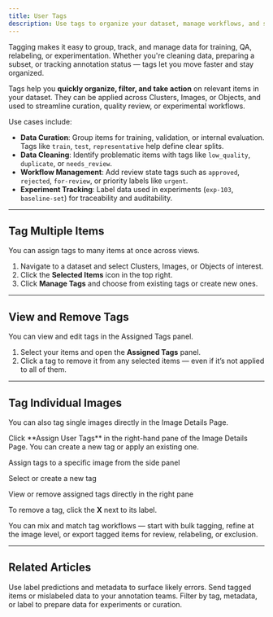 ```yaml
---
title: User Tags
description: Use tags to organize your dataset, manage workflows, and simplify downstream processes like relabeling or exclusion.
---
```


<Card title="How This Helps" icon="tag">
    Tagging makes it easy to group, track, and manage data for training, QA, relabeling, or experimentation. Whether you're cleaning data, preparing a subset, or tracking annotation status — tags let you move faster and stay organized.
</Card>

Tags help you **quickly organize, filter, and take action** on relevant items in your dataset. They can be applied across Clusters, Images, or Objects, and used to streamline curation, quality review, or experimental workflows.

Use cases include:

- **Data Curation**: Group items for training, validation, or internal evaluation. Tags like `train`, `test`, `representative` help define clear splits.  
- **Data Cleaning**: Identify problematic items with tags like `low_quality`, `duplicate`, or `needs_review`.  
- **Workflow Management**: Add review state tags such as `approved`, `rejected`, `for-review`, or priority labels like `urgent`.  
- **Experiment Tracking**: Label data used in experiments (`exp-103`, `baseline-set`) for traceability and auditability.

---

## Tag Multiple Items

You can assign tags to many items at once across views.

1. Navigate to a dataset and select Clusters, Images, or Objects of interest.
2. Click the **Selected Items** icon in the top right.
3. Click **Manage Tags** and choose from existing tags or create new ones.

---

## View and Remove Tags

You can view and edit tags in the Assigned Tags panel.

1. Select your items and open the **Assigned Tags** panel.
2. Click a tag to remove it from any selected items — even if it’s not applied to all of them.

---

## Tag Individual Images

You can also tag single images directly in the Image Details Page.

<Card title="How to Apply Tags to an Image">
Click **Assign User Tags** in the right-hand pane of the Image Details Page. You can create a new tag or apply an existing one.
</Card>

Assign tags to a specific image from the side panel

Select or create a new tag

View or remove assigned tags directly in the right pane

To remove a tag, click the **X** next to its label.

<Tip>
You can mix and match tag workflows — start with bulk tagging, refine at the image level, or export tagged items for review, relabeling, or exclusion.
</Tip>

---

## Related Articles

<CardGroup cols={3}>
  <Card title="Find Mislabeled Data with Filters" icon="search" href="https://dash.readme.com/project/visual-layer2/v1.0/docs/find-mislabeled-data-using-visual-layer-label-filters">
    Use label predictions and metadata to surface likely errors.
  </Card>
  <Card title="Export Data for Re-Annotation" icon="upload" href="https://dash.readme.com/project/visual-layer2/v1.0/docs/export-data">
    Send tagged items or mislabeled data to your annotation teams.
  </Card>
  <Card title="Data Selection Using Filters" icon="filter" href="https://dash.readme.com/project/visual-layer2/v1.0/docs/data-selection-using-visual-layer">
    Filter by tag, metadata, or label to prepare data for experiments or curation.
  </Card>
</CardGroup>